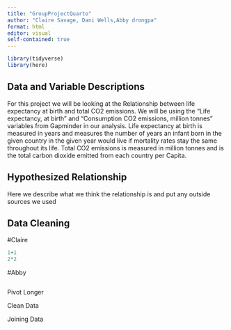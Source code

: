 ```yaml
---
title: "GroupProjectQuarto"
author: "Claire Savage, Dani Wells,Abby drongpa"
format: html
editor: visual
self-contained: true
---
```


```r
library(tidyverse)
library(here)
```

## Data and Variable Descriptions

For this project we will be looking at the Relationship between life expectancy at birth and total CO2 emissions. We will be using the "Life expectancy, at birth" and "Consumption CO2 emissions, million tonnes" variables from Gapminder in our analysis. Life expectancy at birth is measured in years and measures the number of years an infant born in the given country in the given year would live if mortality rates stay the same throughout its life. Total CO2 emissions is measured in million tonnes and is the total carbon dioxide emitted from each country per Capita.

## Hypothesized Relationship

Here we describe what we think the relationship is and put any outside sources we used

## Data Cleaning

#Claire

```r
1+1
2*2
```

#Abby

```r

```

Pivot Longer

Clean Data

Joining Data

